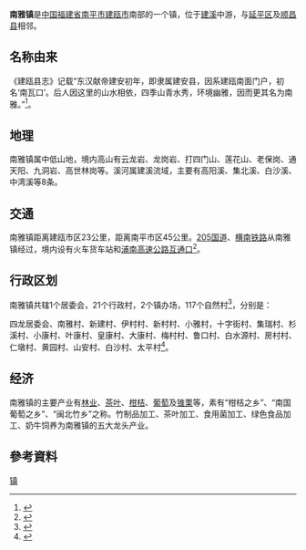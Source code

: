 {{中国乡级行政区
| 行政区全称 = 南雅镇
| 景观照片文件名 =
| 景观照片描述 =
| 汉语拼音 = 
| 上级行政区 = [[福建省|福建省]][[建瓯市|建瓯市]]
| 行政区类别 = [[镇|镇]]
| 行政区划代码 = 350783103
| 地理坐标 = {{coord|26.8762|N|118.3078|E|display=inline,title|scale:50000_region:CN}}
| 总面积 = 398[[平方公里|平方公里]]
| 户籍人口 = 42381
| 户籍人口年份 =
| 常住人口 = 
| 常住人口年份 = 
| 人口密度 = 
| 领导人职务1 =
| 领导人姓名1 =
| 领导人职务2 =
| 领导人姓名2 =
| 行政区划 = 1个居委会，21个行政村
| 官方网站 =
| 政府驻地 = 
| 邮政编码 = 353101
| 毗邻行政区 = 东面为[[小桥镇_(建瓯市)|小桥镇]]、[[迪口镇|迪口镇]]<br />西面为[[房道镇|房道镇]]、[[顺昌县|顺昌县]][[高阳乡|高阳乡]]<br />南面为[[延平区|延平区]][[大横镇|大横镇]]<br />北面为[[瓯宁街道|瓯宁街道]]、[[通济街道|通济街道]]
| 位置图文件名 = 
| 位置图描述 = 
}}

'''南雅镇'''是[[中华人民共和国|中国]][[福建省|福建省]][[南平市|南平市]][[建瓯市|建瓯市]]南部的一个镇，位于[[建溪|建溪]]中游，与[[延平区|延平区]]及[[顺昌县|顺昌县]]相邻。

== 名称由来 ==
《建瓯县志》记载“东汉献帝建安初年，即隶属建安县，因系建瓯南面门户，初名‘南瓦口’。后人因这里的山水相依，四季山青水秀，环境幽雅，因而更其名为南雅。”<ref>{{cite web |url=http://www.agri.com.cn/town/350783103000.htm |title=南雅镇金农网 |accessdate=2008-08-31 |date= |publisher=金农网 |language=zh-hans |deadurl=yes |archiveurl=https://web.archive.org/web/20160305093826/http://www.agri.com.cn/town/350783103000.htm |archivedate=2016-03-05 }}</ref>。

== 地理 ==
南雅镇属中低山地，境内高山有云龙岩、龙岗岩、打四门山、莲花山、老保岗、通天阳、九洞岩、高世林岗等。溪河属建溪流域，主要有高阳溪、集北溪、白沙溪、中湾溪等8条。

== 交通 ==
南雅镇距离建瓯市区23公里，距离南平市区45公里。[[205国道|205国道]]、[[横南铁路|横南铁路]]从南雅镇经过，境内设有火车货车站和[[浦南高速公路|浦南高速公路]][[互通口|互通口]]<ref> {{cite web |url=http://www.jianou.gov.cn/DeptDetail.aspx?uuid=63 |title=南雅镇 |accessdate=2008-08-31 |date=2008-05-12 |publisher=建瓯市政务网 |language=zh-hans }}{{dead link|date=2017年11月 |bot=InternetArchiveBot |fix-attempted=yes }}</ref>。

== 行政区划 ==
南雅镇共辖1个居委会，21个行政村，2个镇办场，117个自然村<ref>{{cite web |url=http://xzqh.org/quhua/35fj/0783jo.htm |title=建瓯市 |accessdate=2008-08-31 |date= |publisher=行政区划网站 |language=zh-hans |archive-date=2008-06-10 |archive-url=https://web.archive.org/web/20080610031623/http://www.xzqh.org/quhua/35fj/0783jo.htm |dead-url=no }}</ref>，分别是：

四龙居委会、南雅村、新建村、伊村村、新村村、小雅村，十字街村、集瑞村、杉溪村、小康村、叶康村、皇康村、大康村、梅村村、鲁口村、白水源村、房村村、仁墩村、黄园村、山安村、白沙村、太平村<ref>{{cite web |url=http://www.jianou.gov.cn/details.aspx?cid=3&m_id=2 |title=行政区划、人口 |accessdate=2008-08-31 |date= |publisher=建瓯市政务网 |language=zh-hans |deadurl=yes |archiveurl=https://web.archive.org/web/20090322194645/http://www.jianou.gov.cn/details.aspx?cid=3&m_id=2 |archivedate=2009-03-22 }}</ref>。

== 经济 ==

南雅镇的主要产业有[[林业|林业]]、[[茶叶|茶叶]]、[[柑桔|柑桔]]、[[葡萄|葡萄]]及[[锥栗|锥栗]]等，素有“柑桔之乡”、“南国葡萄之乡”、“闽北竹乡”之称。竹制品加工、茶叶加工、食用菌加工、绿色食品加工、奶牛饲养为南雅镇的五大龙头产业。

==參考資料==
<div class="references-small">
<references />
</div>

{{建瓯市行政区划}}
[[Category:建瓯市乡镇|镇]]